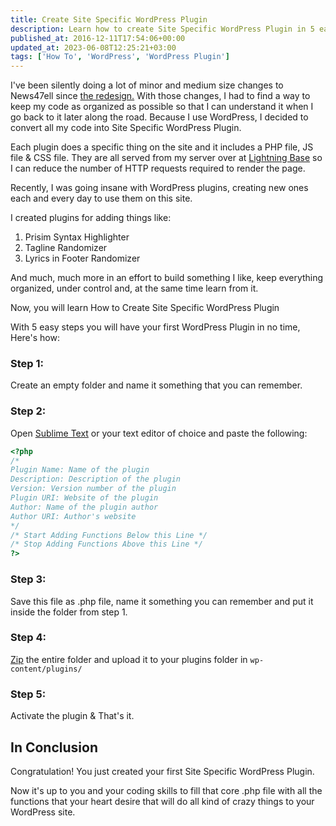 ```yaml
---
title: Create Site Specific WordPress Plugin
description: Learn how to create Site Specific WordPress Plugin in 5 easy steps.
published_at: 2016-12-11T17:54:06+00:00
updated_at: 2023-06-08T12:25:21+03:00
tags: ['How To', 'WordPress', 'WordPress Plugin']
---
```


I've been silently doing a lot of minor and medium size changes to News47ell since [the redesign.][1] With those changes, I had to find a way to keep my code as organized as possible so that I can understand it when I go back to it later along the road. Because I use WordPress, I decided to convert all my code into Site Specific WordPress Plugin.

Each plugin does a specific thing on the site and it includes a PHP file, JS file & CSS file. They are all served from my server over at [Lightning Base][2] so I can reduce the number of HTTP requests required to render the page.


Recently, I was going insane with WordPress plugins, creating new ones each and every day to use them on this site.

I created plugins for adding things like:

  1. Prisim Syntax Highlighter
  2. Tagline Randomizer
  3. Lyrics in Footer Randomizer

And much, much more in an effort to build something I like, keep everything organized, under control and, at the same time learn from it.

Now, you will learn How to Create Site Specific WordPress Plugin

With 5 easy steps you will have your first WordPress Plugin in no time, Here's how:

### Step 1:

Create an empty folder and name it something that you can remember.

### Step 2:

Open [Sublime Text][4] or your text editor of choice and paste the following:

```php
<?php
/*
Plugin Name: Name of the plugin
Description: Description of the plugin
Version: Version number of the plugin
Plugin URI: Website of the plugin
Author: Name of the plugin author
Author URI: Author's website
*/
/* Start Adding Functions Below this Line */
/* Stop Adding Functions Above this Line */
?>
```

### Step 3:

Save this file as .php file, name it something you can remember and put it inside the folder from step 1.

### Step 4:

[Zip][5] the entire folder and upload it to your plugins folder in `wp-content/plugins/`

### Step 5:

Activate the plugin & That's it.

## In Conclusion

Congratulation! You just created your first Site Specific WordPress Plugin.

Now it's up to you and your coding skills to fill that core .php file with all the functions that your heart desire that will do all kind of crazy things to your WordPress site.

 [1]: https://www.news47ell.com/news/introducing-brand-new-news47ell/
 [2]: https://www.news47ell.com/recommends/lightning-base/
 [4]: https://www.sublimetext.com
 [5]: http://www.7-zip.org/
